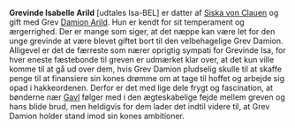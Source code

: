 {{title:Isabelle Arild}}
{{author:Laura Holmegaard}}
{{timestamp:2009-11-03T13:26:24Z}}
{{copyright:Isabelle Arild}}
'''Grevinde Isabelle Arild''' [udtales Isa-BEL] er datter af [[Siska von Clauen]] og gift med Grev [[Damion Arild]]. Hun er kendt for sit temperament og ærgerrighed. Der er mange som siger, at det næppe kan være let for den unge grevinde at være blevet giftet bort til den velbehagelige Grev Damion. Alligevel er det de færreste som nærer oprigtig sympati for Grevinde Isa, for hver eneste fæstebonde til greven er udmærket klar over, at det kun ville komme til at gå ud over dem, hvis Grev Damion pludselig skulle til at skaffe penge til at finansiere sin kones drømme om at tage til hoffet og arbejde sig opad i hakkeordenen. Derfor er det med lige dele frygt og fascination, at bønderne nær [[Gavl]] følger med i den ægteskabelige fejde mellem greven og hans blide brud, men heldigvis for dem lader det indtil videre til, at Grev Damion holder stand imod sin kones ambitioner.